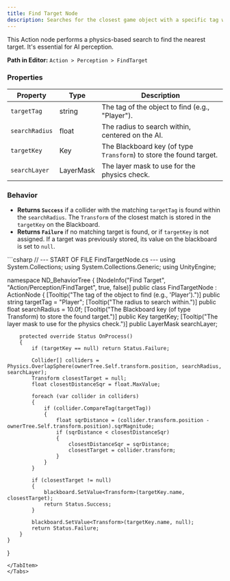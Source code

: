 ```yaml
---
title: Find Target Node
description: Searches for the closest game object with a specific tag within a radius and stores it on the Blackboard.
---
```


This Action node performs a physics-based search to find the nearest target. It's essential for AI perception.

**Path in Editor:** `Action > Perception > FindTarget`

### Properties

| Property         | Type      | Description                                                        |
| ---------------- | --------- | ------------------------------------------------------------------ |
| `targetTag`      | string    | The tag of the object to find (e.g., "Player").                    |
| `searchRadius`   | float     | The radius to search within, centered on the AI.                   |
| `targetKey`      | Key       | The Blackboard key (of type `Transform`) to store the found target. |
| `searchLayer`    | LayerMask | The layer mask to use for the physics check.                       |

### Behavior

-   **Returns `Success`** if a collider with the matching `targetTag` is found within the `searchRadius`. The `Transform` of the closest match is stored in the `targetKey` on the Blackboard.
-   **Returns `Failure`** if no matching target is found, or if `targetKey` is not assigned. If a target was previously stored, its value on the blackboard is set to `null`.

<Tabs>
<TabItem label="C# Code">
```csharp
// --- START OF FILE FindTargetNode.cs ---
using System.Collections;
using System.Collections.Generic;
using UnityEngine;

namespace ND_BehaviorTree
{
    [NodeInfo("Find Target", "Action/Perception/FindTarget", true, false)]
    public class FindTargetNode : ActionNode
    {
        [Tooltip("The tag of the object to find (e.g., 'Player').")]
        public string targetTag = "Player";
        [Tooltip("The radius to search within.")]
        public float searchRadius = 10.0f;
        [Tooltip("The Blackboard key (of type Transform) to store the found target.")]
        public Key targetKey;
        [Tooltip("The layer mask to use for the physics check.")]
        public LayerMask searchLayer;

        protected override Status OnProcess()
        {
            if (targetKey == null) return Status.Failure;

            Collider[] colliders = Physics.OverlapSphere(ownerTree.Self.transform.position, searchRadius, searchLayer);
            Transform closestTarget = null;
            float closestDistanceSqr = float.MaxValue;

            foreach (var collider in colliders)
            {
                if (collider.CompareTag(targetTag))
                {
                    float sqrDistance = (collider.transform.position - ownerTree.Self.transform.position).sqrMagnitude;
                    if (sqrDistance < closestDistanceSqr)
                    {
                        closestDistanceSqr = sqrDistance;
                        closestTarget = collider.transform;
                    }
                }
            }

            if (closestTarget != null)
            {
                blackboard.SetValue<Transform>(targetKey.name, closestTarget);
                return Status.Success;
            }

            blackboard.SetValue<Transform>(targetKey.name, null);
            return Status.Failure;
        }
    }
}
```
</TabItem>
</Tabs>